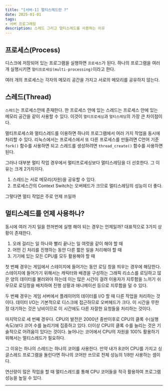 ```yaml
---
title: "[서버-1] 멀티스레드란 ?"
date: 2025-01-01
tags:
- 서버 프로그래밍
description: 스레드 그리고 멀티스레드를 사용하는 이유
---
```


## 프로세스(Process)
디스크에 저장되어 있는 프로그램을 실행하면 `프로세스`가 된다. 하나의 프로그램을 여러 개 실행시키면 `멀티프로세싱(multi-processing)`이라고 한다.

여러 개의 프로세스는 각자의 메모리 공간을 가지고 서로의 메모리를 공유하지 않는다.

## 스레드(Thread)

`스레드`는 프로세스안에 존재한다. 한 프로세스 안에 있는 스레드는 프로세스 안에 있는 메모리 공간을 같이 사용할 수 있다. 이것이 `멀티프로세싱`과 `멀티스레딩`의 가장 큰 차이점이다.

멀티프로세스와 멀티스레드를 이용하면 하나의 프로그램에서 여러 가지 작업을 동시에 처리할 수 있다. 리눅스에서는 프로세스에서 또 다른 프로세스를 만들려면 C언어 기준`fork()` 함수를 사용하면 되고 스레드를 생성하려면 `thread_create()` 함수를 사용하면 된다.

그러나 대부분 멀티 작업 경우에서 멀티프로세싱보다 멀티스레딩을 더 선호한다. 그 이유는 크게 2가지이다.

1. 스레드는 서로 메모리(자원)을 공유할 수 있다.
2. 프로세스간의 Context Switch는 오버헤드가 크므로 멀티스레딩의 성능이 더 좋다.

그렇다면 멀티 작업은 주로 언제 쓰일까

## 멀티스레드를 언제 사용하나?

동시에 여러 가지 일을 한꺼번에 실행 해야 되는 경우는 언제일까? 대표적으로 3가지 상황이 존재한다.

1. 오래 걸리는 일 하나와 빨리 끝나는 일 여럿을 같이 해야 할 때
2. 어떤 긴 처리를 진행하는 동안 다른 짧은 일을 처리해야 할 때
3. 기기에 있는 모든 CPU를 모두 활용해야 할 때

첫 번째 경우는 게임에서 스테이지에 들어가는 동안 로딩 창을 띄우는 경우에 해당한다. 스테이지에 들어가기 위해서는 캐릭터와 배경을 구성하는 그래픽 리소스를 로딩하고 많은 양의 데이터를 불러와야 하는데 이는 많은 시간이 걸려 이용자가 지루함을 느끼기 쉬우므로 로딩창을 배치하여 진행 상황과 애니메이션 등으로 지루함을 덜 수 있다.

두 번째 경우는 게임 서버에서 플레이어의 데이터를 I/O 할 때 다른 작업을 처리하는 것이다. 데이터 I/O는 기본적으로 디스크에 접근하므로 오버헤드가 크다. 이 시간을 무한정 대기하는 것은 낭비이므로 이 시간에도 다른 자잘한 요청들을 처리하는 것이다.

마지막으로 세 번째 경우다. CPU의 발전은 2000년 중반이후로 CPU의 클록 수(실행 속도)보다 코어 수를 늘리기에 집중하고 있다. 더이상 CPU의 클록 수를 늘리는 것은 기술적으로 어려움이 있다는 것이다.
늘어나는 코어에서 CPU의 자원을 100% 활용하기 위해서는 멀티스레드가 필요하다.

그 이유는 하나의 스레드는 하나의 코어를 사용한다. 만약 내가 8코어 CPU를 가지고 싱글스레드 프로그램을 돌린다면 하나의 코어만 쓰므로 전체 성능의 1/8만 사용하는 셈이다.

연산량이 많은 작업을 할 때 멀티스레드를 통해 CPU 코어들을 적극 활용하여 프로그램 성능을 높일 수 있다.

***